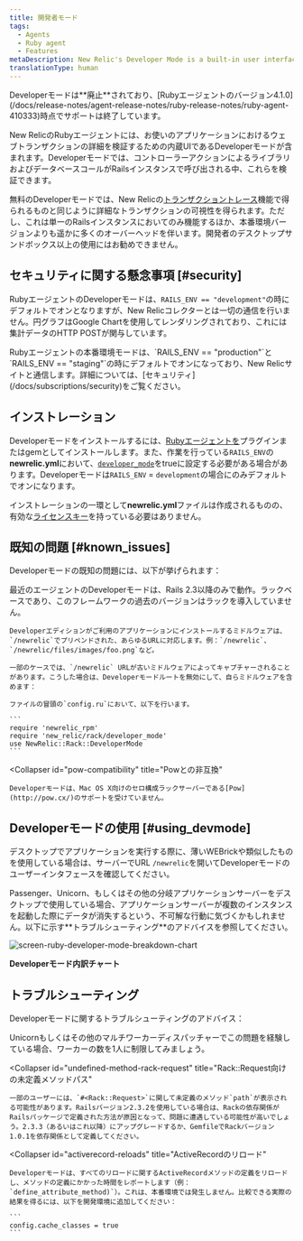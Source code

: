 ```yaml
---
title: 開発者モード
tags:
  - Agents
  - Ruby agent
  - Features
metaDescription: New Relic's Developer Mode is a built-in user interface to examine details about web transactions in your application.
translationType: human
---
```



<Callout variant="caution">
  Developerモードは**廃止**されており、[Rubyエージェントのバージョン4.1.0](/docs/release-notes/agent-release-notes/ruby-release-notes/ruby-agent-410333)時点でサポートは終了しています。
</Callout>

New RelicのRubyエージェントには、お使いのアプリケーションにおけるウェブトランザクションの詳細を検証するための内蔵UIであるDeveloperモードが含まれます。Developerモードでは、コントローラーアクションによるライブラリおよびデータベースコールがRailsインスタンスで呼び出される中、これらを検証できます。

無料のDeveloperモードでは、New Relicの[トランザクショントレース](/docs/apm/transactions/transaction-traces/introduction-transaction-traces)機能で得られるものと同じように詳細なトランザクションの可視性を得られます。ただし、これは単一のRailsインスタンスにおいてのみ機能するほか、本番環境バージョンよりも遥かに多くのオーバーヘッドを伴います。開発者のデスクトップサンドボックス以上の使用にはお勧めできません。

## セキュリティに関する懸念事項 [#security]

RubyエージェントのDeveloperモードは、`RAILS_ENV == "development"`の時にデフォルトでオンとなりますが、New Relicコレクターとは一切の通信を行いません。円グラフはGoogle Chartを使用してレンダリングされており、これには集計データのHTTP POSTが関与しています。

<Callout variant="tip">
  Rubyエージェントの本番環境モードは、`RAILS_ENV == "production"`と`RAILS_ENV == "staging"`の時にデフォルトでオンになっており、New Relicサイトと通信します。詳細については、[セキュリティ](/docs/subscriptions/security)をご覧ください。
</Callout>

## インストレーション

Developerモードをインストールするには、[Rubyエージェントを](/docs/ruby/ruby-agent-installation)プラグインまたはgemとしてインストールします。また、作業を行っている`RAILS_ENV`の**newrelic.yml**において、[`developer_mode`](/docs/agents/ruby-agent/installation-configuration/ruby-agent-configuration#developer_mode)をtrueに設定する必要がある場合があります。Developerモードは`RAILS_ENV` = `development`の場合にのみデフォルトでオンになります。

インストレーションの一環として**newrelic.yml**ファイルは作成されるものの、有効な[ライセンスキー](/docs/apis/intro-apis/new-relic-api-keys/#ingest-license-key)を持っている必要はありません。

## 既知の問題 [#known_issues]

Developerモードの既知の問題には、以下が挙げられます：

<CollapserGroup>
  <Collapser
    id="rails-23"
    title="Rails 2.3以降が必要"
  >
    最近のエージェントのDeveloperモードは、Rails 2.3以降のみで動作。ラックベースであり、このフレームワークの過去のバージョンはラックを導入していません。

    Developerエディションがご利用のアプリケーションにインストールするミドルウェアは、`/newrelic`でプリペンドされた、あらゆるURLに対応します。例：`/newrelic`、`/newrelic/files/images/foo.png`など。

    一部のケースでは、`/newrelic` URLが古いミドルウェアによってキャプチャーされることがあります。こうした場合は、Developerモードルートを無効にして、自らミドルウェアを含めます：

    ファイルの冒頭の`config.ru`において、以下を行います。

    ```
    require 'newrelic_rpm'
    require 'new_relic/rack/developer_mode'
    use NewRelic::Rack::DeveloperMode
    ```
  </Collapser>

  <Collapser
    id="pow-compatibility"
    title="Powとの非互換"
  >
    Developerモードは、Mac OS X向けのセロ構成ラックサーバーである[Pow](http://pow.cx/)のサポートを受けていません。
  </Collapser>
</CollapserGroup>

## Developerモードの使用 [#using_devmode]

デスクトップでアプリケーションを実行する際に、薄いWEBrickや類似したものを使用している場合は、サーバーでURL `/newrelic`を開いてDeveloperモードのユーザーインタフェースを確認してください。

<Callout variant="caution">
  Passenger、Unicorn、もしくはその他の分岐アプリケーションサーバーをデスクトップで使用している場合、アプリケーションサーバーが複数のインスタンスを起動した際にデータが消失するという、不可解な行動に気づくかもしれません。以下に示す**トラブルシューティング**のアドバイスを参照してください。
</Callout>

<img
  title="screen-ruby-developer-mode-breakdown-chart"
  alt="screen-ruby-developer-mode-breakdown-chart"
  src={screenBreakdownChart}
/>

**Developerモード内訳チャート**

## トラブルシューティング

Developerモードに関するトラブルシューティングのアドバイス：

<CollapserGroup>
  <Collapser
    id="disappearing-request"
    title="リクエストの消失"
  >
    Unicornもしくはその他のマルチワーカーディスパッチャーでこの問題を経験している場合、ワーカーの数を1人に制限してみましょう。
  </Collapser>

  <Collapser
    id="undefined-method-rack-request"
    title="Rack::Request向けの未定義メソッドパス"
  >
    一部のユーザーには、`#<Rack::Request>`に関して未定義のメソッド`path`が表示される可能性があります。Railsバージョン2.3.2を使用している場合は、Rackの依存関係がRailsパッケージで定義された方法が原因となって、問題に遭遇している可能性が高いでしょう。2.3.3（あるいはこれ以降）にアップグレードするか、GemfileでRackバージョン1.0.1を依存関係として定義してください。
  </Collapser>

  <Collapser
    id="activerecord-reloads"
    title="ActiveRecordのリロード"
  >
    Developerモードは、すべてのリロードに関するActiveRecordメソッドの定義をリロードし、メソッドの定義にかかった時間をレポートします（例：`define_attribute_method)`）。これは、本番環境では発生しません。比較できる実際の結果を得るには、以下を開発環境に追加してください：

    ```
    config.cache_classes = true
    ```
  </Collapser>
</CollapserGroup>